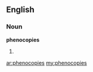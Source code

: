 ==English==

===Noun===
'''phenocopies'''

# {{plural of|phenocopy}}

[[ar:phenocopies]]
[[my:phenocopies]]